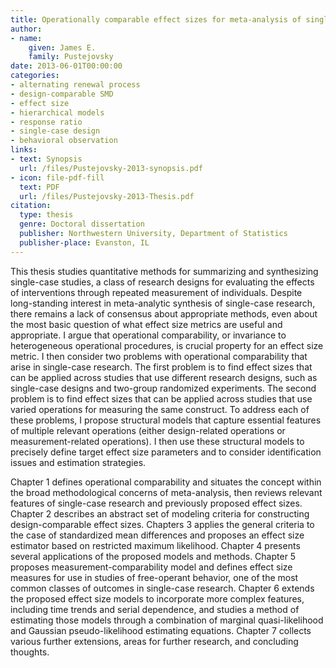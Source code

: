 ```yaml
---
title: Operationally comparable effect sizes for meta-analysis of single-case research
author: 
- name:
    given: James E.
    family: Pustejovsky
date: 2013-06-01T00:00:00
categories:
- alternating renewal process
- design-comparable SMD
- effect size
- hierarchical models
- response ratio
- single-case design
- behavioral observation
links:
- text: Synopsis
  url: /files/Pustejovsky-2013-synopsis.pdf
- icon: file-pdf-fill
  text: PDF
  url: /files/Pustejovsky-2013-Thesis.pdf
citation:
  type: thesis
  genre: Doctoral dissertation 
  publisher: Northwestern University, Department of Statistics
  publisher-place: Evanston, IL
---
```


This thesis studies quantitative methods for summarizing and synthesizing single-case studies, a class of research designs for evaluating the effects of interventions through repeated measurement of individuals. Despite long-standing interest in meta-analytic synthesis of single-case research, there remains a lack of consensus about appropriate methods, even about the most basic question of what effect size metrics are useful and appropriate. I argue that operational comparability, or invariance to heterogeneous operational procedures, is crucial property for an effect size metric. I then consider two problems with operational comparability that arise in single-case research. The first problem is to find effect sizes that can be applied across studies that use different research designs, such as single-case designs and two-group randomized experiments. The second problem is to find effect sizes that can be applied across studies that use varied operations for measuring the same construct. To address each of these problems, I propose structural models that capture essential features of multiple relevant operations (either design-related operations or measurement-related operations). I then use these structural models to precisely define target effect size parameters and to consider identification issues and estimation strategies. 

Chapter 1 defines operational comparability and situates the concept within the broad methodological concerns of meta-analysis, then reviews relevant features of single-case research and previously proposed effect sizes. Chapter 2 describes an abstract set of modeling criteria for constructing design-comparable effect sizes. Chapters 3 applies the general criteria to the case of standardized mean differences and proposes an effect size estimator based on restricted maximum likelihood. Chapter 4 presents several applications of the proposed models and methods. Chapter 5 proposes measurement-comparability model and defines effect size measures for use in studies of free-operant behavior, one of the most common classes of outcomes in single-case research. Chapter 6 extends the proposed effect size models to incorporate more complex features, including time trends and serial dependence, and studies a method of estimating those models through a combination of marginal quasi-likelihood and Gaussian pseudo-likelihood estimating equations. Chapter 7 collects various further extensions, areas for further research, and concluding thoughts.

